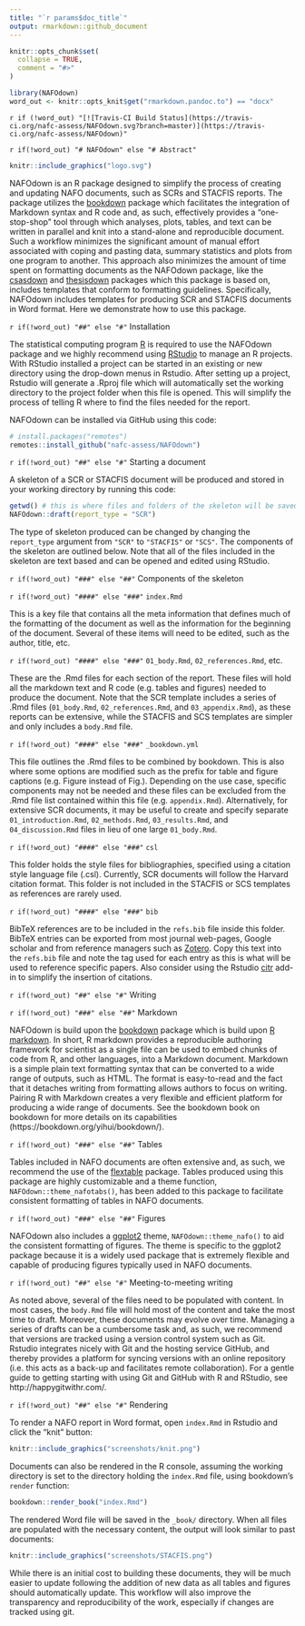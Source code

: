 ```yaml
---
title: "`r params$doc_title`"
output: rmarkdown::github_document
---
```


```r
knitr::opts_chunk$set(
  collapse = TRUE,
  comment = "#>"
)
```


```r
library(NAFOdown)
word_out <- knitr::opts_knit$get("rmarkdown.pandoc.to") == "docx"
```


`r if (!word_out) "[![Travis-CI Build Status](https://travis-ci.org/nafc-assess/NAFOdown.svg?branch=master)](https://travis-ci.org/nafc-assess/NAFOdown)"`

`r if(!word_out) "# NAFOdown" else "# Abstract"`

```r
knitr::include_graphics("logo.svg")
```

NAFOdown is an R package designed to simplify the process of creating and updating NAFO documents, such as SCRs and STACFIS reports. The package utilizes the [bookdown](https://bookdown.org/yihui/bookdown/) package which facilitates the integration of Markdown syntax and R code and, as such, effectively provides a "one-stop-shop" tool through which analyses, plots, tables, and text can be written in parallel and knit into a stand-alone and reproducible document. Such a workflow minimizes the significant amount of manual effort associated with coping and pasting data, summary statistics and plots from one program to another. This approach also minimizes the amount of time spent on formatting documents as the NAFOdown package, like the [csasdown](https://github.com/pbs-assess/csasdown/) and [thesisdown](https://github.com/ismayc/thesisdown/) packages which this package is based on, includes templates that conform to formatting guidelines. Specifically, NAFOdown includes templates for producing SCR and STACFIS documents in Word format. Here we demonstrate how to use this package.

`r if(!word_out) "##" else "#"` Installation

The statistical computing program [R](https://www.r-project.org/) is required to use the NAFOdown package and we highly recommend using [RStudio](https://www.rstudio.com/products/RStudio/) to manage an R projects. With RStudio installed a project can be started in an existing or new directory using the drop-down menus in Rstudio. After setting up a project, Rstudio will generate a .Rproj file which will automatically set the working directory to the project folder when this file is opened. This will simplify the process of telling R where to find the files needed for the report.

NAFOdown can be installed via GitHub using this code:

``` r
# install.packages("remotes")
remotes::install_github("nafc-assess/NAFOdown")
```

`r if(!word_out) "##" else "#"` Starting a document

A skeleton of a SCR or STACFIS document will be produced and stored in your working directory by running this code:

``` r
getwd() # this is where files and folders of the skeleton will be saved
NAFOdown::draft(report_type = "SCR")
```

The type of skeleton produced can be changed by changing the `report_type` argument from `"SCR"` to `"STACFIS"` or `"SCS"`. The components of the skeleton are outlined below. Note that all of the files included in the skeleton are text based and can be opened and edited using RStudio.

`r if(!word_out) "###" else "##"`  Components of the skeleton

`r if(!word_out) "####" else "###"`  `index.Rmd`

This is a key file that contains all the meta information that defines much of the formatting of the document as well as the information for the beginning of the document. Several of these items will need to be edited, such as the author, title, etc. 

`r if(!word_out) "####" else "###"` `01_body.Rmd`, `02_references.Rmd`, etc.

These are the .Rmd files for each section of the report. These files will hold all the markdown text and R code (e.g. tables and figures) needed to produce the document. Note that the SCR template includes a series of .Rmd files (`01_body.Rmd`, `02_references.Rmd`, and `03_appendix.Rmd`), as these reports can be extensive, while the STACFIS and SCS templates are simpler and only includes a `body.Rmd` file.

`r if(!word_out) "####" else "###"` `_bookdown.yml`

This file outlines the .Rmd files to be combined by bookdown. This is also where some options are modified such as the prefix for table and figure captions (e.g. Figure instead of Fig.). Depending on the use case, specific components may not be needed and these files can be excluded from the .Rmd file list contained within this file (e.g. `appendix.Rmd`). Alternatively, for extensive SCR documents, it may be useful to create and specify separate `01_introduction.Rmd`, `02_methods.Rmd`, `03_results.Rmd`, and `04_discussion.Rmd` files in lieu of one large `01_body.Rmd`.

`r if(!word_out) "####" else "###"` `csl`

This folder holds the style files for bibliographies, specified using a citation style language file (.csl). Currently, SCR documents will follow the Harvard citation format. This folder is not included in the STACFIS or SCS templates as references are rarely used.

`r if(!word_out) "####" else "###"` `bib`

BibTeX references are to be included in the `refs.bib` file inside this folder. BibTeX entries can be exported from most journal web-pages, Google scholar and from reference managers such as [Zotero](https://www.zotero.org/). Copy this text into the `refs.bib` file and note the tag used for each entry as this is what will be used to reference specific papers. Also consider using the Rstudio [citr](https://github.com/crsh/citr) add-in to simplify the insertion of citations.

`r if(!word_out) "##" else "#"` Writing

`r if(!word_out) "###" else "##"` Markdown

NAFOdown is build upon the [bookdown](https://bookdown.org/yihui/bookdown/) package which is build upon [R markdown](http://rmarkdown.rstudio.com). In short, R markdown provides a reproducible authoring framework for scientist as a single file can be used to embed chunks of code from R, and other languages, into a Markdown document. Markdown is a simple plain text formatting syntax that can be converted to a wide range of outputs, such as HTML. The format is easy-to-read and the fact that it detaches writing from formatting allows authors to focus on writing. Pairing R with Markdown creates a very flexible and efficient platform for producing a wide range of documents. See the bookdown book on bookdown for more details on its capabilities (https://bookdown.org/yihui/bookdown/).

`r if(!word_out) "###" else "##"` Tables

Tables included in NAFO documents are often extensive and, as such, we recommend the use of the [flextable](https://davidgohel.github.io/flextable/index.html) package. Tables produced using this package are highly customizable and a theme function, `NAFOdown::theme_nafotabs()`, has been added to this package to facilitate consistent formatting of tables in NAFO documents.

`r if(!word_out) "###" else "##"` Figures

NAFOdown also includes a [ggplot2](https://ggplot2.tidyverse.org/) theme, `NAFOdown::theme_nafo()` to aid the consistent formatting of figures. The theme is specific to the ggplot2 package because it is a widely used package that is extremely flexible and capable of producing figures typically used in NAFO documents.

`r if(!word_out) "##" else "#"` Meeting-to-meeting writing

As noted above, several of the files need to be populated with content. In most cases, the `body.Rmd` file will hold most of the content and take the most time to draft. Moreover, these documents may evolve over time. Managing a series of drafts can be a cumbersome task and, as such, we recommend that versions are tracked using a version control system such as Git. Rstudio integrates nicely with Git and the hosting service GitHub, and thereby provides a platform for syncing versions with an online repository (i.e. this acts as a back-up and facilitates remote collaboration). For a gentle guide to getting starting with using Git and GitHub with R and RStudio, see http://happygitwithr.com/.

`r if(!word_out) "##" else "#"` Rendering

To render a NAFO report in Word format, open `index.Rmd` in Rstudio and click the "knit" button:

```r
knitr::include_graphics("screenshots/knit.png")
```

Documents can also be rendered in the R console, assuming the working directory is set to the directory holding the `index.Rmd` file, using bookdown's `render` function:

```r
bookdown::render_book("index.Rmd")
```
The rendered Word file will be saved in the `_book/` directory. When all files are populated with the necessary content, the output will look similar to past documents:


```r
knitr::include_graphics("screenshots/STACFIS.png")
```

While there is an initial cost to building these documents, they will be much easier to update following the addition of new data as all tables and figures should automatically update. This workflow will also improve the transparency and reproducibility of the work, especially if changes are tracked using git.


